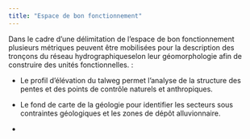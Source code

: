 ```yaml
---
title: "Espace de bon fonctionnement"
---
```


Dans le cadre d'une délimitation de l'espace de bon fonctionnement plusieurs métriques peuvent être mobilisées pour la description des tronçons du réseau hydrographiqueselon leur géomorphologie afin de construire des unités fonctionnelles. :

-   Le profil d'élévation du talweg permet l'analyse de la structure des pentes et des points de contrôle naturels et anthropiques.

<!-- -->

-   Le fond de carte de la géologie pour identifier les secteurs sous contraintes géologiques et les zones de dépôt alluvionnaire.

-   
